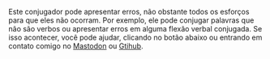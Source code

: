 Este conjugador pode apresentar erros, 
não obstante todos os esforços para que eles não ocorram.
Por exemplo, ele pode conjugar palavras que não são verbos ou apresentar erros em 
alguma flexão verbal conjugada. Se isso acontecer, você pode ajudar, 
clicando no botão abaixo ou entrando em
contato comigo no [Mastodon](https://ursal.zone/@renribsilva) ou 
[Gtihub](https://github.com/renribsilva/conjugador).